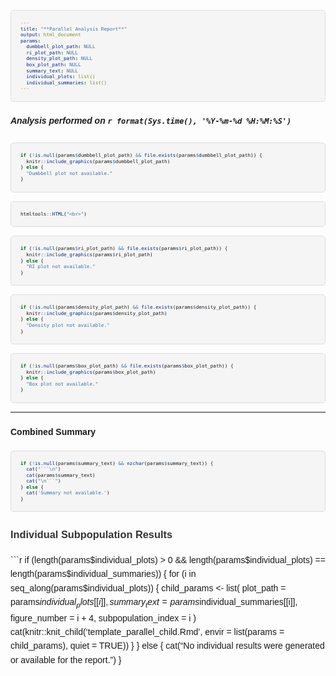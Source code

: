 ```yaml
---
title: "**Parallel Analysis Report**"
output: html_document
params:
  dumbbell_plot_path: NULL
  ri_plot_path: NULL
  density_plot_path: NULL
  box_plot_path: NULL
  summary_text: NULL
  individual_plots: list()
  individual_summaries: list()
---
```


<style>
body {
  font-family: Helvetica;
  line-height: 1.6;
}
h1, h2, h3 {
  color: #333;
}
pre {
  font-size: 9px !important;
  font-family: Helvetica, sans-serif !important;
  white-space: pre-wrap !important;
  word-wrap: break-word !important;
  background-color: #f5f5f5 !important;
  border: 1px solid #ddd !important;
  padding: 15px !important;
  border-radius: 5px !important;
}
@page {
  @bottom-right {
    content: "Page " counter(page) " of " counter(pages);
    font-size: 10px;
  }
}
</style>

##### *Analysis performed on `r format(Sys.time(), '%Y-%m-%d %H:%M:%S')`*

```r
if (!is.null(params$dumbbell_plot_path) && file.exists(params$dumbbell_plot_path)) {
  knitr::include_graphics(params$dumbbell_plot_path)
} else {
  "Dumbbell plot not available."
}
```

```r
htmltools::HTML("<br>")
```

```r
if (!is.null(params$ri_plot_path) && file.exists(params$ri_plot_path)) {
  knitr::include_graphics(params$ri_plot_path)
} else {
  "RI plot not available."
}
```

```r
if (!is.null(params$density_plot_path) && file.exists(params$density_plot_path)) {
  knitr::include_graphics(params$density_plot_path)
} else {
  "Density plot not available."
}
```

```r
if (!is.null(params$box_plot_path) && file.exists(params$box_plot_path)) {
  knitr::include_graphics(params$box_plot_path)
} else {
  "Box plot not available."
}
```

---

#### **Combined Summary**
```r
if (!is.null(params$summary_text) && nzchar(params$summary_text)) {
  cat("```\n")
  cat(params$summary_text)
  cat("\n```")
} else {
  cat('Summary not available.')
}
```

### Individual Subpopulation Results
```r
if (length(params$individual_plots) > 0 && length(params$individual_plots) == length(params$individual_summaries)) {
  for (i in seq_along(params$individual_plots)) {
    child_params <- list(
      plot_path = params$individual_plots[[i]],
      summary_text = params$individual_summaries[[i]],
      figure_number = i + 4,
      subpopulation_index = i
    )
    cat(knitr::knit_child('template_parallel_child.Rmd', envir = list(params = child_params), quiet = TRUE))
  }
} else {
  cat("No individual results were generated or available for the report.\n")
}